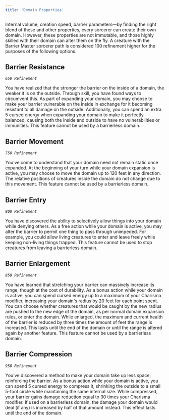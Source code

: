 ```yaml
---
title: 'Domain Properties'
---
```


Internal volume, creation speed, barrier parameters—by finding the right blend of these and other properties, every sorcerer can create their own domain. However, these properties are not immutable, and those highly skilled with their domain can alter them on the fly. A creature with the Barrier Master sorcerer path is considered 100 refinement higher for the purposes of the following options.

## Barrier Resistance
*`650 Refinement`*

You have realized that the stronger the barrier on the inside of a domain, the weaker it is on the outside. Through skill, you have found ways to circumvent this. As part of expanding your domain, you may choose to make your barrier vulnerable on the inside in exchange for it becoming resistant to all damage on the outside. Additionally, you can spend an extra 5 cursed energy when expanding your domain to make it perfectly balanced, causing both the inside and outside to have no vulnerabilities or immunities. This feature cannot be used by a barrierless domain.

## Barrier Movement
*`750 Refinement`*

You’ve come to understand that your domain need not remain static once expanded. At the beginning of your turn while your domain expansion is active, you may choose to move the domain up to 120 feet in any direction. The relative positions of creatures inside the domain do not change due to this movement. This feature cannot be used by a barrierless domain.

## Barrier Entry 
*`800 Refinement`*

You have discovered the ability to selectively allow things into your domain while denying others. As a free action while your domain is active, you may alter the barrier to permit one thing to pass through unimpeded. For example, you could allow living creatures to enter and leave freely while keeping non-living things trapped. This feature cannot be used to stop creatures from leaving a barrierless domain.

## Barrier Enlargement 
*`850 Refinement`*

You have learned that stretching your barrier can massively increase its range, though at the cost of durability. As a bonus action while your domain is active, you can spend cursed energy up to a maximum of your Charisma modifier, increasing your domain's radius by 20 feet for each point spent. You can choose whether creatures that would be caught by the new radius are pushed to the new edge of the domain, as per normal domain expansion rules, or enter the domain. While enlarged, the maximum and current health of the barrier is reduced by three times the amount of feet the range is increased. This lasts until the end of the domain or until the range is altered again by another feature. This feature cannot be used by a barrierless domain.

## Barrier Compression 
*`950 Refinement`*

You’ve discovered a method to make your domain take up less space, reinforcing the barrier. As a bonus action while your domain is active, you can spend 5 cursed energy to compress it, shrinking the outside to a small 5-foot circle while maintaining the same internal size. While compressed, your barrier gains damage reduction equal to 30 times your Charisma modifier. If used on a barrierless domain, the damage your domain would deal (if any) is increased by half of that amount instead. This effect lasts until the end of the domain.